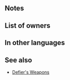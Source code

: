 {{Weapon Infobox
|tagid=SID_命なき狂牙の斧
|intID=3598
|image=wep_ax130
|exclusive=1
|weaponType=Axe
|cost=400
|might=16
|range=1
|effect=Grants Spd+3. At start of combat, if unit's HP ≥ 25%, grants Atk/Spd/Def/Res+5 to unit, grants Atk/Spd/Def/Res+X to unit, inflicts Atk/Spd/Def/Res-X on foe (X = current bonus on each of foe's stats; calculates each stat bonus and penalty independently), deals damage = 10% of unit's Atk (including when dealing damage with a Special triggered before combat), and reduces damage from foe's first attack by 40% during combat.
|statModifiers=0,16,3,0,0
|required=Silver Axe
|properties=random_owner
}}
==Notes==
{{TemporaryBufffromBonus|source=the foe}}
{{TemporaryDebufffromBonus|source=the foe}}
{{DamageBoost}}
{{DamagePercentageReduction}}
==List of owners==
{{Skill Hero List}}
==In other languages==
{{OtherLanguages
|japanese=命なき狂牙の斧
|german=Bissige Totenaxt
|spanishEU=Hacha serrada
|spanishLA=Hacha dentada
|french=Hache enragée
|italian=Ascia del Fang
|chineseTW=絕命狂牙之斧
|portuguese=Machado dentado
}}
==See also==
{{See also skills|cond=(Description LIKE '%deals damage =%of unit_s Atk%' OR Description LIKE '%X = current bonus on each of foe_s stats%') AND Exclusive='1'}}
* [[Skill families/Weapons#Defier's|Defier's Weapons]]
{{Weapons Navbox}}